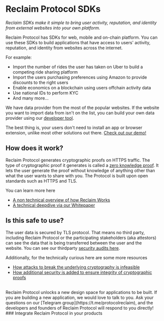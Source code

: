 
# Reclaim Protocol SDKs

_Reclaim SDKs make it simple to bring user activity, reputation, and identity from external websites into your own platform._

Reclaim Protocol has SDKs for web, mobile and on-chain platform. You can use these SDKs to build applications that have access to users' activity, reputation, and identity from websites across the internet.

For example:

- Import the number of rides the user has taken on Uber to build a competing ride sharing platform
- Import the users purchasing preferences using Amazon to provide discounts to the right users
- Enable economics on a blockchain using users offchain activity data
- Use national IDs to perform KYC
- And many more...

We have data provider from the most of the popular websites. If the website you want to import data from isn't on the list, you can build your own data provider using our [developer tool](https://dev.reclaimprotocol.org).

The best thing is, your users don't need to install an app or browser extension, unlike most other solutions out there. [Check out our demo!](https://demo.reclaimprotocol.org)

## How does it work?

Reclaim Protocol generates cryptographic proofs on HTTPS traffic. The type of cryptographic proof it generates is called a [zero knowledge proof](https://en.wikipedia.org/wiki/Zero-knowledge_proof). It lets the user generate the proof without knowledge of anything other than what the user wants to share with you. The Protocol is built upon open standards such as HTTPS and TLS.

You can learn more here

- [A non technical overview of how Reclaim Works](https://blog.reclaimprotocol.org/posts/reclaim-explained)
- [A technical deepdive via our Whitepaper](https://link.reclaimprotocol.org/whitepaper-draft)

## Is this safe to use?

The user data is secured by TLS protocol. That means no third party, including Reclaim Protocol or the participating stakeholders (aka attestors) can see the data that is being transferred between the user and the website. You can see our thirdparty [security audits here](https://blog.reclaimprotocol.org/posts/chacha-circuit-audit).

Additionally, for the technically curious here are some more resources

- [How attacks to break the underlying cryptography is infeasible](https://blog.reclaimprotocol.org/posts/fake-key-reveal)
- [How additional security is added to ensure integrity of cryptographic proofs](https://blog.reclaimprotocol.org/posts/honey-pot)

<br />
Reclaim Protocol unlocks a new design space for applications to be built. If you are building a new application, we would
love to talk to you. Ask your questions on our [Telegram group](https://t.me/protocolreclaim), and the developers and founders
of Reclaim Protocol will respond to you directly! ### Integrate Reclaim Protocol in your products
<div>
  <br />
  <Cards>
    <SdkCard
      title="NodeJs"
      subtitle="Integrate on Backend"
      link="js/backend-example"
      iconName="node"
      tag="Recommended"
    />
    <SdkCard
      title="React"
      subtitle="Integrate on Web"
      link="js/frontend-example"
      iconName="reactjs"
      tag="Quick Start"
    />
    <SdkCard
      title="React Native"
      subtitle="Integrate on Mobile"
      link="react-native"
      iconName="react_native"
      tag="Mobile app"
    />
    <SdkCard title="Solidity" subtitle="Integrate on EVM" link="solidity" iconName="solidity" tag="On-chain" />
    <SdkCard title="Flutter" subtitle="Integrate on Mobile" link="flutter" iconName="flutter" tag="Mobile app" />
    <SdkCard title="Solana" subtitle="Integrate on Solana" link="solana" iconName="solana" tag="On-chain" />
    <SdkCard title="Cosmos" subtitle="Integrate on Cosmos" link="cosmos" iconName="cosmos" tag="On-chain" />
    <SdkCard title="Sui" subtitle="Integrate on Sui" link="sui" iconName="sui" tag="On-chain" />
    <SdkCard title="Gear" subtitle="Integrate on Gear" link="gear" iconName="gear" tag="On-chain" />
    <SdkCard title="NEAR" subtitle="Integrate on NEAR" link="near" iconName="near" tag="On-chain" />
    <SdkCard title="Polkadot" subtitle="Integrate on Polkadot" link="polkadot" iconName="polka" tag="On-chain" />
    <SdkCard
      title="Aleph Zero"
      subtitle="Integrate on Aleph Zero"
      link="alephzero"
      iconName="alephzero"
      tag="On-chain"
    />
    <SdkCard title="Cardano" subtitle="Integrate on Cardano" link="cardano" iconName="cardano" tag="On-chain" />
    <SdkCard title="Stellar" subtitle="Integrate on Stellar" link="stellar" iconName="stellar" tag="On-chain" />
    <SdkCard title="Lukso" subtitle="Integrate on Lukso" link="lukso" iconName="lukso" tag="On-chain" />
    <SdkCard title="Starknet" subtitle="Integrate on Starknet" link="starknet" iconName="starknet" tag="On-chain" />
    <SdkCard title="Aptos" subtitle="Integrate on Aptos" link="aptos" iconName="aptos" tag="On-chain" />
    <SdkCard title="Mina" subtitle="Integrate on Mina" link="mina" iconName="mina" tag="On-chain" />
  </Cards>
</div>
